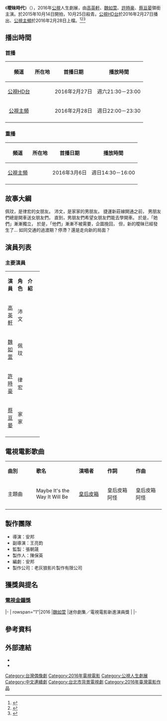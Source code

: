 {{Infobox Television
| show_name            = 曖昧時代
| original_name        = ''Do or''
| image                =
| caption              = 
| show_name_2          = 
| genre                = [[人生劇展|人生劇展]]、[[電視電影|電視電影]]
| format               = 
| creator              = 
| director             = 安邦
| writer               = 安邦
| creative_director    = 
| presenter            =
| starring             = {{Nowrap begin}}[[高英軒|高英軒]]、[[魏如萱|魏如萱]]、[[許時豪|許時豪]]、[[蔡亘晏|蔡亘晏]]{{Nowrap end}}
| judges               = 
| voices               = 
| narrated             = 
| theme_music_composer = 吳孟諺
| opentheme            =
| endtheme             = 
| composer             = 
| country              = {{ROC-TW}}
| language             = [[國語|國語]]
| num_seasons          = <!-- or num_series -->
| num_episodes         = 
| list_episodes        = 
| slogan               = 
| executive_producer   = 
| supervising_producer = 張朝晟
| producer             = 陳保英
| editor               = 安邦
| location             = {{ROC-TW}}
| cinematography       = 陳麒文
| camera               = 
| runtime              = 90分鐘（含[[廣告|廣告]]）
| company              = {{Nowrap begin}}老灰狼影片製作有限公司{{Nowrap end}}
| distributor          = 
| channel              = [[公視HD台|公視HD台]]
| picture_format       = 高畫質 1920X[[1080i|1080i]]電視電影
| audio_format         = [[立體聲|立體聲]]
| first_run            = {{TWN}}
| first_aired          = {{start date|2016|02|27}}
| last_aired           = {{end date|2016|02|27}}
| channel_1              = [[公視主頻|公視主頻]]
| picture_format_1       = 高畫質 1920X[[1080i|1080i]]電視電影
| audio_format_1         = [[立體聲|立體聲]]
| first_run_1            = {{TWN}}
| first_aired_1          = {{start date|2016|02|28}}
| last_aired_1           = {{end date|2016|02|28}}
| status               = 
| preceded_by          = 
| followed_by          = 
| related              =
| website              = 
| production_website   = 
| imdb_id              = 7858840
}}

《'''曖昧時代'''》（{{lang-en|'''Do or'''}}），2016年[[公視|公視]]人生劇展，由[[高英軒|高英軒]]、[[魏如萱|魏如萱]]、[[許時豪|許時豪]]、[[蔡亘晏|蔡亘晏]]領銜主演。於2015年10月14日開拍，10月25日殺青。[[公視HD台|公視HD台]]於2016年2月27日播出、[[公視主頻|公視主頻]]於2016年2月28日上檔。<ref>{{cite web|url=http://star.ettoday.net/news/589386|language=zh-tw|title=才女魏如萱首次演戲　曝內心自卑「其實我鏡頭前不美」|publisher=ettoday|date=2015-11-01|accessdate=2015-11-01|archive-date=2015-11-05|archive-url=https://web.archive.org/web/20151105005947/http://star.ettoday.net/news/589386|dead-url=no}}</ref><ref>{{cite web|url=http://www.chinatimes.com/newspapers/20151102000539-260112|language=zh-tw|title=魏如萱染風寒挨兩針ㄍㄧㄥ到殺青|publisher=中時電子報|date=2015-11-02|accessdate=2015-11-02|archive-date=2016-01-28|archive-url=https://web.archive.org/web/20160128012807/http://www.chinatimes.com/newspapers/20151102000539-260112|dead-url=no}}</ref><ref>{{cite web|url=http://times.hinet.net/news/16618600| language=zh-tw | title=「第一次」超忐忑魏如萱自卑：我不美！ |publisher=HiNet 新聞社群 |date=2015-11-02|accessdate=2015-11-02}}</ref>

== 播出時間 ==
=== 首播 ===
{{UTC+8}}
{| class="wikitable" style="text-align:center"
|-  
! 頻道 || 所在地 || 首播日期 || 播放時間
|- 
|<center>[[公視HD台|公視HD台]]||<center>{{TWN}}||<center>2016年2月27日||<center>週六21:30－23:00
|-
|<center>[[公視主頻|公視主頻]]||<center>{{TWN}}||<center>2016年2月28日||<center>週日22:00－23:30
|-
|}
=== 重播 ===
{| class="wikitable" style="text-align:center"
|-  
! 頻道 || 所在地 || 首播日期 || 播放時間
|-
|<center>[[公視主頻|公視主頻]]||<center>{{TWN}}||<center>2016年3月6日||<center>週日14:30－16:00
|-
|}

== 故事大綱 ==
佩玟，是律宏的女朋友。
沛文，是家家的男朋友。
捷運新莊線開通之前，
男朋友們總是開車送女朋友們，
直到，男朋友們希望女朋友們能去學開車。
於是，「她們」漸漸獨立，
於是，「他們」漸漸不被需要，企圖挽回，
但，新的曖昧已經發生了...
如同交通的過渡期？停滯？還是走向新的局面？

== 演員列表 ==
=== 主要演員 ===
{|class="wikitable" width="100%"
|- style="background:green; color:snow" align=center 
|width="8%"|'''演員''' || width="9%"|'''角色''' || width="46%"|'''介紹'''
|-
|<center>[[高英軒|高英軒]]||<center>沛文||
|-
|<center>[[魏如萱|魏如萱]]||<center>佩玟||
|-
|<center>[[許時豪|許時豪]]||<center>律宏||
|-
|<center>[[蔡亘晏|蔡亘晏]]||<center>家家||
|-
|}
==電視電影歌曲==
{|class="wikitable" style="text-align:center;width:80%"
|- style="width:100%; background:green; color:snow" align=center
|style="width:10%"|'''曲別'''||style="width:15%"|'''歌名'''||style="width:10%"|'''演唱者'''||style="width:10%"|'''作詞'''||style="width:10%"|'''作曲'''
|-
|主題曲|| Maybe It's the Way It Will Be  || [[皇后皮箱|皇后皮箱]] || 皇后皮箱阿怪 || 皇后皮箱阿怪
|-
|}

== 製作團隊 ==
* 導演：安邦
* 副導演：王亮鈞
* 監製：張朝晟
* 製作人：陳保英
* 編劇：安邦
* 製作公司：老灰狼影片製作有限公司
== 獲獎與提名 ==
=== [[第51屆金鐘獎|電視金鐘獎]] ===
{{awards table}}
|-
| rowspan="1"|2016
|[[魏如萱|魏如萱]]
|迷你劇集／電視電影新進演員獎
|{{nom}}
|-
{{end}}

==參考資料==
{{Reflist}}

== 外部連結 ==
*{{Facebook|close2016}}
*{{Facebook|ptslifestory|公視人生劇展}}

{{電視節目的變遷
|電視台={{flagicon|Taiwan}} [[公視HD台|公視HD台]]
|播放檔次=週六21:30－23:00
|節目名稱=曖昧時代<br />（2016年2月27日）
|上一節目=[[關老爺_(公視人生劇展)|關老爺]]<br />（2016年2月20日）
|下一節目=[[征子_(公視人生劇展)|征子]]<br />（2016年3月5日）
}}
{{電視節目的變遷
|電視台={{flagicon|Taiwan}} [[公視主頻|公視主頻]]
|播放檔次=週日22:00－23:30
|節目名稱=曖昧時代<br />（2016年2月28日）
|上一節目=[[關老爺_(公視人生劇展)|關老爺]]<br />（2016年2月21日）
|下一節目=[[征子_(公視人生劇展)|征子]]<br />（2016年3月6日）
}}

{{公視人生劇展}}
{{DEFAULTSORT:Ai曖}}
[[Category:台灣偶像劇|Category:台灣偶像劇]]
[[Category:2016年電視電影|Category:2016年電視電影]]
[[Category:公視人生劇展|Category:公視人生劇展]]
[[Category:中文連續劇|Category:中文連續劇]]
[[Category:台北市背景電視劇|Category:台北市背景電視劇]]
[[Category:2016年臺灣電影作品|Category:2016年臺灣電影作品]]